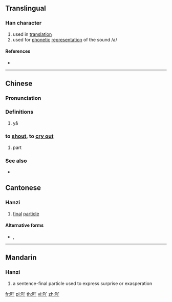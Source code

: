 ==Translingual==

===Han character===
{{Han char|rn=30|rad=口|as=03|sn=6|four=|canj=RCL|ids=⿰口丫}}

# used in [[translation]]
# used for [[phonetic]] [[representation]] of the sound /a/

====References====
* {{Han ref|kx=0177.021|hdz=10584.020|uh=5416|ud=21526}}

----

==Chinese==
{{zh-forms}}

===Pronunciation===
{{zh-pron
|m=ā
|c=
|h=pfs=
|md=
|mn=
|w=
|mc=y
|oc=y
|cat=v,to [[shout]], to [[cry out]]
}}

===Definitions===
{{zh-hanzi}}

# yā

===to [[shout]], to [[cry out]]===
{{zh-to [[shout]], to [[cry out]]}}

# part

===See also===
* {{zh-l|啊}}

==Cantonese==

===Hanzi===
{{yue-hanzi|jyut=[[aa1]]|y=a1}}

# [[final]] [[particle]]

====Alternative forms====
* {{l|yue|丫}}, {{l|yue|呀}}

----

==Mandarin==

===Hanzi===
{{cmn-hanzi|pin=[[ā]] ([[a1]])|wg=a<sup>1</sup>}}

# a sentence-final particle used to express surprise or exasperation

[[fr:吖]]
[[pl:吖]]
[[th:吖]]
[[vi:吖]]
[[zh:吖]]